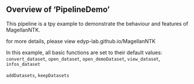 ## Overview of 'PipelineDemo'

This pipeline is a tpy example to demonstrate the behaviour and features of
MagellanNTK.

for more details, please view edyp-lab.github.io/MagellanNTK


In this example, all basic functions are set to their default values:
`convert_dataset`, `open_dataset`, `open_demoDataset`, `view_dataset`, 
`infos_dataset`


`addDatasets`, `keepDatasets`

